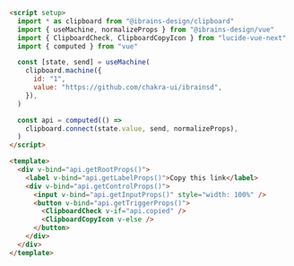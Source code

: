 ```html
<script setup>
  import * as clipboard from "@ibrains-design/clipboard"
  import { useMachine, normalizeProps } from "@ibrains-design/vue"
  import { ClipboardCheck, ClipboardCopyIcon } from "lucide-vue-next"
  import { computed } from "vue"

  const [state, send] = useMachine(
    clipboard.machine({
      id: "1",
      value: "https://github.com/chakra-ui/ibrainsd",
    }),
  )

  const api = computed(() =>
    clipboard.connect(state.value, send, normalizeProps),
  )
</script>

<template>
  <div v-bind="api.getRootProps()">
    <label v-bind="api.getLabelProps()">Copy this link</label>
    <div v-bind="api.getControlProps()">
      <input v-bind="api.getInputProps()" style="width: 100%" />
      <button v-bind="api.getTriggerProps()">
        <ClipboardCheck v-if="api.copied" />
        <ClipboardCopyIcon v-else />
      </button>
    </div>
  </div>
</template>
```
